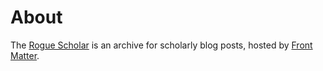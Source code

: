 
# About

The [Rogue Scholar](https://rogue-scholar.org) is an archive for scholarly blog posts, hosted by [Front Matter](https://front-matter.io).

<Comments locale="en" />
